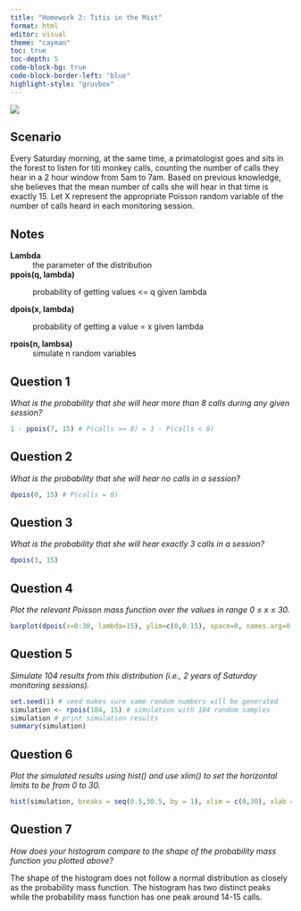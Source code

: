 ```yaml
---
title: "Homework 2: Titis in the Mist"
format: html
editor: visual
theme: "cayman"
toc: true
toc-depth: 5
code-block-bg: true
code-block-border-left: "blue"
highlight-style: "gruvbox"
---
```


![](https://th-thumbnailer.cdn-si-edu.com/DkvvxtE1NdSEWQ7jyjNnpWMSnVc=/fit-in/1600x0/https://tf-cmsv2-smithsonianmag-media.s3.amazonaws.com/filer/f0/41/f041ccf6-5ea8-4e08-8d47-4155e58c3886/42-58955931.jpg)

## Scenario

Every Saturday morning, at the same time, a primatologist goes and sits in the forest to listen for titi monkey calls, counting the number of calls they hear in a 2 hour window from 5am to 7am. Based on previous knowledge, she believes that the mean number of calls she will hear in that time is exactly 15. Let X represent the appropriate Poisson random variable of the number of calls heard in each monitoring session.

## Notes

**Lambda**
: the parameter of the distribution

**ppois(q, lambda)**

:   probability of getting values \<= q given lambda

**dpois(x, lambda)**

:   probability of getting a value = x given lambda

**rpois(n, lambsa)**
: simulate n random variables

## Question 1

*What is the probability that she will hear more than 8 calls during any given session?*

```r
1 - ppois(7, 15) # P(calls >= 8) = 1 - P(calls < 8)
```

## Question 2

*What is the probability that she will hear no calls in a session?*

```r
dpois(0, 15) # P(calls = 0)
```

## Question 3

*What is the probability that she will hear exactly 3 calls in a session?*

```r
dpois(3, 15)
```

## Question 4

*Plot the relevant Poisson mass function over the values in range 0 ≤ x ≤ 30.*

```r
barplot(dpois(x=0:30, lambda=15), ylim=c(0,0.15), space=0, names.arg=0:30, col = "purple", ylab="P(X=x)", xlab="# of Calls")
```

## Question 5

*Simulate 104 results from this distribution (i.e., 2 years of Saturday monitoring sessions).*

```r
set.seed(1) # seed makes sure same random numbers will be generated
simulation <- rpois(104, 15) # simulation with 104 random samples
simulation # print simulation results
summary(simulation)
```

## Question 6

*Plot the simulated results using hist() and use xlim() to set the horizontal limits to be from 0 to 30.*
```r
hist(simulation, breaks = seq(0.5,30.5, by = 1), xlim = c(0,30), xlab = "# of Calls", ylab = "Frequency", col = "pink", main = "Histogram of Titi Call Simulution")
```

## Question 7

*How does your histogram compare to the shape of the probability mass function you plotted above?*

The shape of the histogram does not follow a normal distribution as closely as the probability mass function. The histogram has two distinct peaks while the probability mass function has one peak around 14-15 calls.




